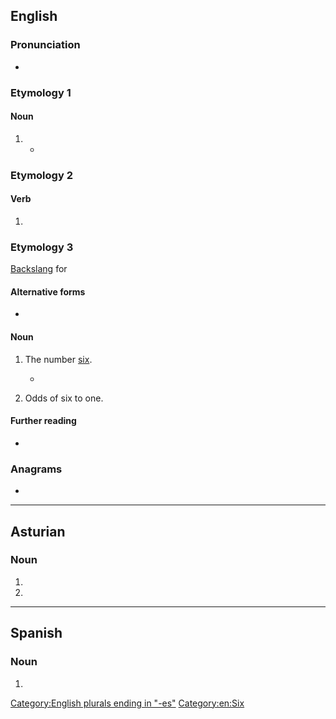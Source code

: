 ==English==

===Pronunciation===
* {{IPA|en|/ˈɛksɪz/}}

===Etymology 1===

====Noun====
{{head|en|noun form}}

# {{plural of|en|ex}}
#* {{quote-book|en|author=John Trotter|title=System of Rational Discourse|publisher=|year=1997|page=22|passage=It is not unknown for a logician to talk about '''exes''' and wyes.}}

===Etymology 2===

====Verb====
{{head|en|verb form}}

# {{en-third-person singular of|ex}}

===Etymology 3===
[[backslang|Backslang]] for {{m|en|six}}

====Alternative forms====
* {{l|en|exis}}

====Noun====
{{en-noun|?}}

# {{lb|en|costers}} The number [[six]].
#* {{quote-book
|en
|year=1851
|authorlink=Henry Mayhew|first=Henry|last=Mayhew
|chapter=Gambling of Costermongers
|title={{w|London Labour and the London Poor}}
|url=https://archive.org/details/b20415606_001
|volume=1
|page=17
|passage=The betting also began to shift. "Sixpence Ned wins!" cried three or four; "Sixpence he loses!" answered another; "Done!" and up went the halfpence. "Half-a-crown Joe loses!"—"Here you are," answered Joe, but he lost again. "I'll try you a 'gen'" (shilling) said a coster; "And a rouf yenap'" (fourpence), added the other. "Say a <nowiki>'</nowiki>'''exes'''<nowiki>'</nowiki>" (sixpence).—"Done!" and the betting continued, till the ground was spotted with silver and halfpence.
}}
# {{lb|en|betting}} Odds of six to one.

====Further reading====
* {{pedia|Tic-tac}}

===Anagrams===
* {{anagrams|en|a=eesx|sexe}}

[[Category:English plurals ending in "-es"]]
[[Category:en:Six]]

----

==Asturian==

===Noun===
{{head|ast|noun form}}

# {{plural of|ast|exa}}
# {{plural of|ast|exe}}

----

==Spanish==

===Noun===
{{head|es|noun form|g=m-p|g2=f-p}}

# {{noun form of|es|ex||p}}